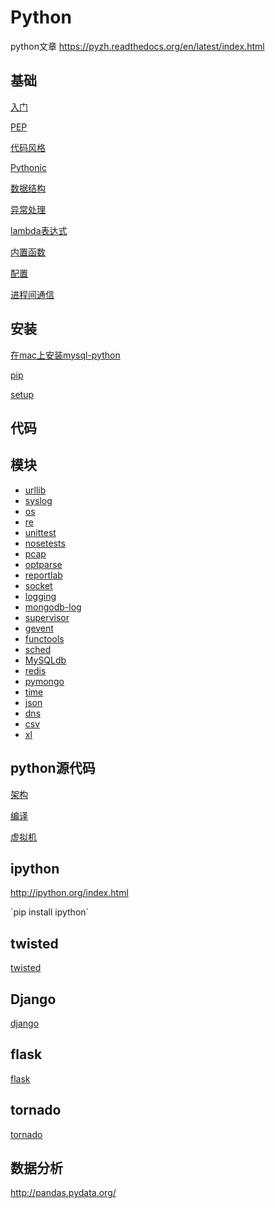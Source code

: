 =Python=

python文章 [[https://pyzh.readthedocs.org/en/latest/index.html]]

==基础==
[[basic/abc|入门]]

[[basic/pep|PEP]]

[[basic/codestyle|代码风格]]

[[basic/pythonic|Pythonic]]

[[basic/datastructure|数据结构]]

[[basic/exceptions|异常处理]]

[[basic/lambda|lambda表达式]]

[[basic/func|内置函数]]

[[basic/conf|配置]]

[[basic/ipc|进程间通信]]

==安装==
[[install_mysql_python_on_mac|在mac上安装mysql-python]]

[[pip|pip]]

[[setup|setup]]

== 代码 ==

==模块==
* [[module/urllib|urllib]]
* [[module/syslog|syslog]]
* [[module/os|os]]
* [[module/re|re]]
* [[module/unittest|unittest]]
* [[module/nosetests|nosetests]]
* [[module/pcap|pcap]]
* [[module/optparse|optparse]]
* [[module/reportlab|reportlab]]
* [[module/socket|socket]]
* [[module/logging|logging]]
* [[module/mongodb-log|mongodb-log]]
* [[module/supervisor|supervisor]]
* [[module/gevent|gevent]]
* [[module/functools|functools]]
* [[module/sched|sched]]
* [[module/mysqldb|MySQLdb]]
* [[module/redis|redis]]
* [[module/pymongo|pymongo]]
* [[module/time|time]]
* [[module/json|json]]
* [[module/dns|dns]]
* [[module/csv|csv]]
* [[module/xl|xl]]

==python源代码==
[[sourcecode/struct|架构]]

[[sourcecode/compile|编译]]

[[sourcecode/vm|虚拟机]]

== ipython ==
[[http://ipython.org/index.html]]

`pip install ipython`

== twisted ==
[[twisted/index|twisted]]

== Django ==
[[django/index|django]]

== flask ==
[[flask/index|flask]]

== tornado ==
[[tornado/index|tornado]]

== 数据分析 ==
[[http://pandas.pydata.org/]]
